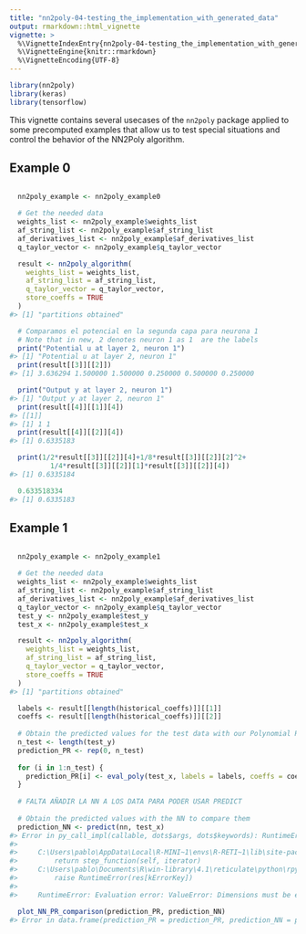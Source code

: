 ```yaml
---
title: "nn2poly-04-testing_the_implementation_with_generated_data"
output: rmarkdown::html_vignette
vignette: >
  %\VignetteIndexEntry{nn2poly-04-testing_the_implementation_with_generated_data}
  %\VignetteEngine{knitr::rmarkdown}
  %\VignetteEncoding{UTF-8}
---
```





```r
library(nn2poly)
library(keras)
library(tensorflow)
```

This vignette contains several usecases of the `nn2poly` package applied to some precomputed examples that allow us to test special situations and control the behavior of the NN2Poly algorithm.

## Example 0


```r

  nn2poly_example <- nn2poly_example0  

  # Get the needed data
  weights_list <- nn2poly_example$weights_list
  af_string_list <- nn2poly_example$af_string_list
  af_derivatives_list <- nn2poly_example$af_derivatives_list
  q_taylor_vector <- nn2poly_example$q_taylor_vector

  result <- nn2poly_algorithm(
    weights_list = weights_list,
    af_string_list = af_string_list,
    q_taylor_vector = q_taylor_vector,
    store_coeffs = TRUE
  )
#> [1] "partitions obtained"

  # Comparamos el potencial en la segunda capa para neurona 1
  # Note that in new, 2 denotes neuron 1 as 1  are the labels
  print("Potential u at layer 2, neuron 1")
#> [1] "Potential u at layer 2, neuron 1"
  print(result[[3]][[2]])
#> [1] 3.636294 1.500000 1.500000 0.250000 0.500000 0.250000

  print("Output y at layer 2, neuron 1")
#> [1] "Output y at layer 2, neuron 1"
  print(result[[4]][[1]][4])
#> [[1]]
#> [1] 1 1
  print(result[[4]][[2]][4])
#> [1] 0.6335183

  print(1/2*result[[3]][[2]][4]+1/8*result[[3]][[2]][2]^2+
          1/4*result[[3]][[2]][1]*result[[3]][[2]][4])
#> [1] 0.6335184

  0.633518334
#> [1] 0.6335183
```



## Example 1


```r

  nn2poly_example <- nn2poly_example1

  # Get the needed data
  weights_list <- nn2poly_example$weights_list
  af_string_list <- nn2poly_example$af_string_list
  af_derivatives_list <- nn2poly_example$af_derivatives_list
  q_taylor_vector <- nn2poly_example$q_taylor_vector
  test_y <- nn2poly_example$test_y
  test_x <- nn2poly_example$test_x

  result <- nn2poly_algorithm(
    weights_list = weights_list,
    af_string_list = af_string_list,
    q_taylor_vector = q_taylor_vector,
    store_coeffs = TRUE
  )
#> [1] "partitions obtained"

  labels <- result[[length(historical_coeffs)]][[1]]
  coeffs <- result[[length(historical_coeffs)]][[2]]
  
  # Obtain the predicted values for the test data with our Polynomial Regression
  n_test <- length(test_y)
  prediction_PR <- rep(0, n_test)
  
  for (i in 1:n_test) {
    prediction_PR[i] <- eval_poly(test_x, labels = labels, coeffs = coeffs)
  }
  
  # FALTA AÑADIR LA NN A LOS DATA PARA PODER USAR PREDICT
  
  # Obtain the predicted values with the NN to compare them
  prediction_NN <- predict(nn, test_x)
#> Error in py_call_impl(callable, dots$args, dots$keywords): RuntimeError: in user code:
#> 
#>     C:\Users\pablo\AppData\Local\R-MINI~1\envs\R-RETI~1\lib\site-packages\keras\engine\training.py:1586 predict_function  *
#>         return step_function(self, iterator)
#>     C:\Users\pablo\Documents\R\win-library\4.1\reticulate\python\rpytools\call.py:21 python_function  *
#>         raise RuntimeError(res[kErrorKey])
#> 
#>     RuntimeError: Evaluation error: ValueError: Dimensions must be equal, but are 2 and 13 for '{{node sequential_1/layer__combined__l2/MatMul}} = MatMul[T=DT_FLOAT, transpose_a=false, transpose_b=false](IteratorGetNext, sequential_1/layer__combined__l2/strided_slice_1)' with input shapes: [?,2], [13,40]..

  plot_NN_PR_comparison(prediction_PR, prediction_NN)
#> Error in data.frame(prediction_PR = prediction_PR, prediction_NN = prediction_NN): arguments imply differing number of rows: 100, 102
```


